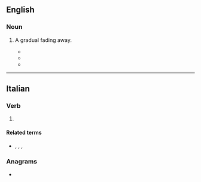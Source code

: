 ==English==

===Noun===
{{en-noun|?}}

# {{lb|en|music}} A gradual fading away.
#* {{quote-book|en|year=1958 |title=The Old Blood |author=Edgar Mittelhölzer |page=495 |ISBN= |passage=Then towards the end you hear them both interlaced, and both are being resolved in a '''perdendosi'''.}}
#* {{quote-book|en|year=1959 |title=University of California Publications in East Asiatic Philology|author=|page= |ISBN= |passage=For the AnC period, Karlgren (Études, pp. 38-39) describes the Four tones p'ing ('even '''perdendosi''''), shang ('rising '''perdendosi''''), ch'u ('probably falling '''perdendosi''''), ju (ex abrupto), but then ...}}
#* {{quote-book|en|year=1999 |title=The Organ Works of Marcel Dupré |author=Graham Steed |page=79 |ISBN= 1576470075|passage=The final nine bars must be played in strict time: the '''perdendosi''' effect relies on the lessening of rhythmic activity rather than a slackening of tempo.}}

----

==Italian==

===Verb===
{{head|it|gerund}}

# {{gerund of|it|perdersi}}

====Related terms====
* {{l|it|perdendomi}}, {{l|it|perdendoti}}, {{l|it|perdendoci}}, {{l|it|perdendovi}}

===Anagrams===
* {{anagrams|it|a=ddeeinoprs|dispenderò|rispedendo}}